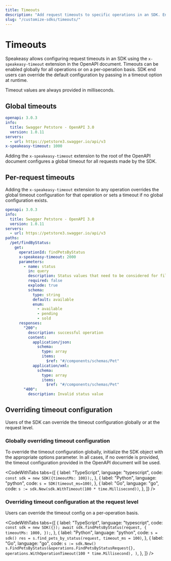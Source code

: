 ```yaml
---
title: Timeouts
description: "Add request timeouts to specific operations in an SDK. Enable timeouts globally or per operation."
slug: "/customize-sdks/timeouts/"
---
```



# Timeouts

Speakeasy allows configuring request timeouts in an SDK using the `x-speakeasy-timeout` extension in the OpenAPI document. Timeouts can be enabled globally for all operations or on a per-operation basis. SDK end users can override the default configuration by passing in a timeout option at runtime.

Timeout values are always provided in milliseconds.

## Global timeouts

```yaml
openapi: 3.0.3
info:
  title: Swagger Petstore - OpenAPI 3.0
  version: 1.0.11
servers:
  - url: https://petstore3.swagger.io/api/v3
x-speakeasy-timeout: 1000
```

Adding the `x-speakeasy-timeout` extension to the root of the OpenAPI document configures a global timeout for all requests made by the SDK.

## Per-request timeouts

Adding the `x-speakeasy-timeout` extension to any operation overrides the global timeout configuration for that operation or sets a timeout if no global configuration exists.

```yaml
openapi: 3.0.3
info:
  title: Swagger Petstore - OpenAPI 3.0
  version: 1.0.11
servers:
  - url: https://petstore3.swagger.io/api/v3
paths:
  /pet/findByStatus:
    get:
      operationId: findPetsByStatus
      x-speakeasy-timeout: 2000
      parameters:
        - name: status
          in: query
          description: Status values that need to be considered for filter
          required: false
          explode: true
          schema:
            type: string
            default: available
            enum:
              - available
              - pending
              - sold
      responses:
        "200":
          description: successful operation
          content:
            application/json:
              schema:
                type: array
                items:
                  $ref: "#/components/schemas/Pet"
            application/xml:
              schema:
                type: array
                items:
                  $ref: "#/components/schemas/Pet"
        "400":
          description: Invalid status value
```

## Overriding timeout configuration

Users of the SDK can override the timeout configuration globally or at the request level.

### Globally overriding timeout configuration

To override the timeout configuration globally, initialize the SDK object with the appropriate options parameter. In all cases, if no override is provided, the timeout configuration provided in the OpenAPI document will be used.

<CodeWithTabs
  tabs={[
    {
      label: "TypeScript",
      language: "typescript",
      code: `const sdk = new SDK({timeoutMs: 100});`,
    },
    {
      label: "Python",
      language: "python",
      code: `s = SDK(timeout_ms=100)`,
    },
    {
      label: "Go",
      language: "go",
      code: `s := sdk.New(sdk.WithTimeout(100 * time.Millisecond))`,
    },
  ]}
/>

### Overriding timeout configuration at the request level

Users can override the timeout config on a per-operation basis.

<CodeWithTabs
  tabs={[
    {
      label: "TypeScript",
      language: "typescript",
      code: `const sdk = new SDK({});
  await sdk.findPetsByStatus(request, {
    timeoutMs: 1000,
  });`,
    },
    {
      label: "Python",
      language: "python",
      code: `s = sdk()
res = s.find_pets_by_status(request, timeout_ms = 100)`,
    },
    {
      label: "Go",
      language: "go",
      code: `s := sdk.New()
  s.FindPetsByStatus(&operations.FindPetsByStatusRequest{},
    operations.WithOperationTimeout(100 * time.Millisecond),
  )`,
    },
  ]}
/>
